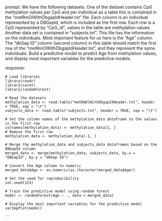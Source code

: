 prompt:
We have the following datasets. One of the dataset contains CpG methylation values per CpG and per individual as a table this is contained in the “metRmOlWithDbgapIdHeader.txt” file. Each column is an individual represented by a DBGapId, which is included as the first row. Each row is a CpG represented by "CpG_id", values in the table are methylation values. Another data set is contained in “subjects.txt”. This file has the information on the individuals. Most important feature for us here is the "Age" column. The "dbGap ID" column (second column) in this table should match the first row of the "metRmOlWithDbgapIdHeader.txt", and they represent the same individuals. Build a predictive model to predict Age from methylation values, and display most important variables for the predictive models. 

response:
```
# Load libraries
library(readr)
library(caret)
library(randomForest)

# Read the datasets
methylation_data <- read.table("metRmOlWithDbgapIdHeader.txt", header = TRUE, sep = "\t")
subjects_data <- read.table("subjects.txt", header = TRUE, sep = "\t")

# Set the column names of the methylation_data dataframe to the values in the first row
colnames(methylation_data) <- methylation_data[1, ]
# Remove the first row
methylation_data <- methylation_data[-1, ]

# Merge the methylation_data and subjects_data dataframes based on the DBGapId column
merged_data <- merge(methylation_data, subjects_data, by.x = "DBGapId", by.y = "dbGap ID")

# Convert the Age column to numeric
merged_data$Age <- as.numeric(as.character(merged_data$Age))

# Set the seed for reproducibility
set.seed(123)

# Train the predictive model using random forest
model <- randomForest(Age ~ ., data = merged_data)

# Display the most important variables for the predictive model
varImpPlot(model)
```
```
